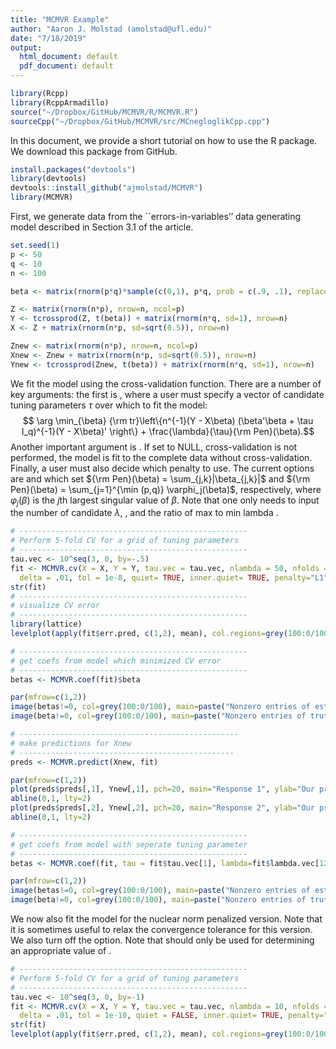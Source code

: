 ```yaml
---
title: "MCMVR Example"
author: "Aaron J. Molstad (amolstad@ufl.edu)"
date: "7/18/2019"
output:
  html_document: default
  pdf_document: default
---
```


```r
library(Rcpp)
library(RcppArmadillo)
source("~/Dropbox/GitHub/MCMVR/R/MCMVR.R")
sourceCpp("~/Dropbox/GitHub/MCMVR/src/MCnegloglikCpp.cpp")
```


In this document, we provide a short tutorial on how to use the \texttt{MCMVR} R package. We download this package from GitHub. 
```r
install.packages("devtools")
library(devtools)
devtools::install_github("ajmolstad/MCMVR")
library(MCMVR)
```

First, we generate data from the ``errors-in-variables'' data generating model described in Section 3.1 of the article. 
```r
set.seed(1)
p <- 50
q <- 10
n <- 100

beta <- matrix(rnorm(p*q)*sample(c(0,1), p*q, prob = c(.9, .1), replace=TRUE), nrow=p, ncol=q)

Z <- matrix(rnorm(n*p), nrow=n, ncol=p)
Y <- tcrossprod(Z, t(beta)) + matrix(rnorm(n*q, sd=1), nrow=n)
X <- Z + matrix(rnorm(n*p, sd=sqrt(0.5)), nrow=n)

Znew <- matrix(rnorm(n*p), nrow=n, ncol=p)
Xnew <- Znew + matrix(rnorm(n*p, sd=sqrt(0.5)), nrow=n)
Ynew <- tcrossprod(Znew, t(beta)) + matrix(rnorm(n*q, sd=1), nrow=n)
```
We fit the model using the cross-validation function. There are a number of key arguments: the first is \texttt{tau.vec}, where a user must specify a vector of candidate tuning parameters $\tau$ over which to fit the model: 
$$ \arg \min_{\beta} {\rm tr}\left\{n^{-1}(Y - X\beta) (\beta'\beta + \tau I_q)^{-1}(Y - X\beta)' \right\} + \frac{\lambda}{\tau}{\rm Pen}(\beta).$$
Another important argument is \texttt{nfolds}. If set to NULL, cross-validation is not performed, the model is fit to the complete data without cross-validation. 
Finally, a user must also decide which penalty to use. The current options are \texttt{penalty="L1"} and \texttt{penalty="NN"} which set ${\rm Pen}(\beta) = \sum_{j,k}|\beta_{j,k}|$ and ${\rm Pen}(\beta) = \sum_{j=1}^{\min (p,q)} \varphi_j(\beta)$, respectively, where $\varphi_j(\beta)$ is the $j$th largest singular value of $\beta$. Note that one only needs to input the number of candidate $\lambda$, \texttt{nlambda}, and the ratio of max to min lambda \texttt{delta}. 
```r
# ---------------------------------------------------
# Perform 5-fold CV for a grid of tuning parameters 
# ---------------------------------------------------
tau.vec <- 10^seq(3, 0, by=-.5)
fit <- MCMVR.cv(X = X, Y = Y, tau.vec = tau.vec, nlambda = 50, nfolds = 5, 
  delta = .01, tol = 1e-8, quiet= TRUE, inner.quiet= TRUE, penalty="L1")
str(fit)
# ---------------------------------------------------
# visualize CV error
# ---------------------------------------------------
library(lattice)
levelplot(apply(fit$err.pred, c(1,2), mean), col.regions=grey(100:0/100), xlab=expression(lambda), ylab=expression(tau), aspect="fill")

# ---------------------------------------------------
# get coefs from model which minimized CV error
# ---------------------------------------------------
betas <- MCMVR.coef(fit)$beta

par(mfrow=c(1,2))
image(betas!=0, col=grey(100:0/100), main=paste("Nonzero entries of estimate"))
image(beta!=0, col=grey(100:0/100), main=paste("Nonzero entries of truth"))

# -------------------------------------------------
# make predictions for Xnew
# ------------------------------------------------
preds <- MCMVR.predict(Xnew, fit)

par(mfrow=c(1,2))
plot(preds$preds[,1], Ynew[,1], pch=20, main="Response 1", ylab="Our prediction", xlab="True response")
abline(0,1, lty=2)
plot(preds$preds[,2], Ynew[,2], pch=20, main="Response 2", ylab="Our prediction", xlab="True response")
abline(0,1, lty=2)

# ---------------------------------------------------
# get coefs from model with seperate tuning parameter
# ---------------------------------------------------
betas <- MCMVR.coef(fit, tau = fit$tau.vec[1], lambda=fit$lambda.vec[12])$beta

par(mfrow=c(1,2))
image(betas!=0, col=grey(100:0/100), main=paste("Nonzero entries of estimate"))
image(beta!=0, col=grey(100:0/100), main=paste("Nonzero entries of truth"))
```


We now also fit the model for the nuclear norm penalized version. Note that it is sometimes useful to relax the convergence tolerance for this version. We also turn off the \texttt{quiet} option. Note that \texttt{inner.quiet} should only be used for determining an appropriate value of \texttt{tol}. 
```r
# ---------------------------------------------------
# Perform 5-fold CV for a grid of tuning parameters 
# ---------------------------------------------------
tau.vec <- 10^seq(3, 0, by=-1)
fit <- MCMVR.cv(X = X, Y = Y, tau.vec = tau.vec, nlambda = 10, nfolds = 5, 
  delta = .01, tol = 1e-10, quiet = FALSE, inner.quiet= TRUE, penalty="NN")
str(fit)
levelplot(apply(fit$err.pred, c(1,2), mean), col.regions=grey(100:0/100), xlab=expression(lambda), ylab=expression(tau), aspect="fill")

```